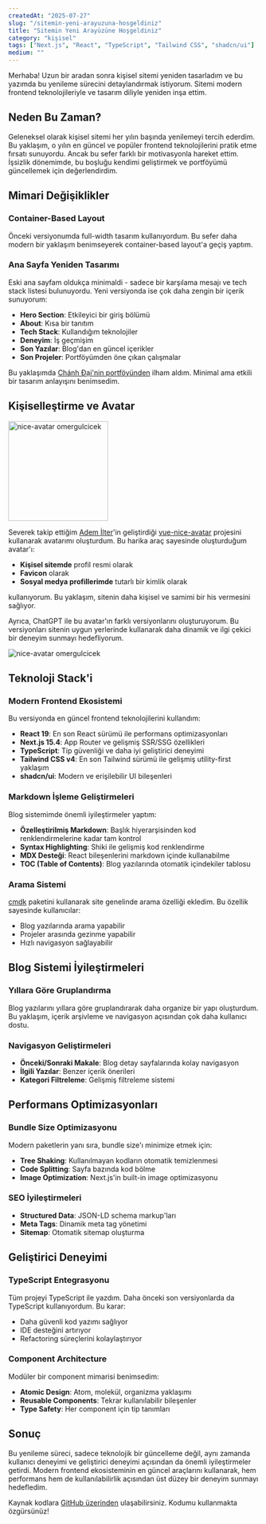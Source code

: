 ```yaml
---
createdAt: "2025-07-27"
slug: "/sitemin-yeni-arayuzuna-hosgeldiniz"
title: "Sitemin Yeni Arayüzüne Hoşgeldiniz"
category: "kişisel"
tags: ["Next.js", "React", "TypeScript", "Tailwind CSS", "shadcn/ui"]
medium: ""
---
```


Merhaba! Uzun bir aradan sonra kişisel sitemi yeniden tasarladım ve bu yazımda bu yenileme sürecini detaylandırmak istiyorum. Sitemi modern frontend teknolojileriyle ve tasarım diliyle yeniden inşa ettim.

## Neden Bu Zaman?

Geleneksel olarak kişisel sitemi her yılın başında yenilemeyi tercih ederdim. Bu yaklaşım, o yılın en güncel ve popüler frontend teknolojilerini pratik etme fırsatı sunuyordu. Ancak bu sefer farklı bir motivasyonla hareket ettim. İşsizlik dönemimde, bu boşluğu kendimi geliştirmek ve portföyümü güncellemek için değerlendirdim.

## Mimari Değişiklikler

### Container-Based Layout

Önceki versiyonumda full-width tasarım kullanıyordum. Bu sefer daha modern bir yaklaşım benimseyerek container-based layout'a geçiş yaptım.

### Ana Sayfa Yeniden Tasarımı

Eski ana sayfam oldukça minimaldi - sadece bir karşılama mesajı ve tech stack listesi bulunuyordu. Yeni versiyonda ise çok daha zengin bir içerik sunuyorum:

- **Hero Section**: Etkileyici bir giriş bölümü
- **About**: Kısa bir tanıtım
- **Tech Stack**: Kullandığım teknolojiler
- **Deneyim**: İş geçmişim
- **Son Yazılar**: Blog'dan en güncel içerikler
- **Son Projeler**: Portföyümden öne çıkan çalışmalar

Bu yaklaşımda [Chánh Đại'nin portföyünden](https://chanhdai.com/) ilham aldım. Minimal ama etkili bir tasarım anlayışını benimsedim.

## Kişiselleştirme ve Avatar

<img src="/blog/2025-07-27/avatar.png" alt="nice-avatar omergulcicek" width="200"/>

Severek takip ettiğim [Adem İlter](https://ademilter.com/)'in geliştirdiği [vue-nice-avatar](https://github.com/ademilter/vue-nice-avatar) projesini kullanarak avatarımı oluşturdum. Bu harika araç sayesinde oluşturduğum avatar'ı:

- **Kişisel sitemde** profil resmi olarak
- **Favicon** olarak
- **Sosyal medya profillerimde** tutarlı bir kimlik olarak

kullanıyorum. Bu yaklaşım, sitenin daha kişisel ve samimi bir his vermesini sağlıyor.

Ayrıca, ChatGPT ile bu avatar'ın farklı versiyonlarını oluşturuyorum. Bu versiyonları sitenin uygun yerlerinde kullanarak daha dinamik ve ilgi çekici bir deneyim sunmayı hedefliyorum.

![nice-avatar omergulcicek](/blog/2025-07-27/avatars.jpg)

## Teknoloji Stack'i

### Modern Frontend Ekosistemi

Bu versiyonda en güncel frontend teknolojilerini kullandım:

- **React 19**: En son React sürümü ile performans optimizasyonları
- **Next.js 15.4**: App Router ve gelişmiş SSR/SSG özellikleri
- **TypeScript**: Tip güvenliği ve daha iyi geliştirici deneyimi
- **Tailwind CSS v4**: En son Tailwind sürümü ile gelişmiş utility-first yaklaşım
- **shadcn/ui**: Modern ve erişilebilir UI bileşenleri

### Markdown İşleme Geliştirmeleri

Blog sistemimde önemli iyileştirmeler yaptım:

- **Özelleştirilmiş Markdown**: Başlık hiyerarşisinden kod renklendirmelerine kadar tam kontrol
- **Syntax Highlighting**: Shiki ile gelişmiş kod renklendirme
- **MDX Desteği**: React bileşenlerini markdown içinde kullanabilme
- **TOC (Table of Contents)**: Blog yazılarında otomatik içindekiler tablosu

### Arama Sistemi

[cmdk](https://cmdk.paco.me/) paketini kullanarak site genelinde arama özelliği ekledim. Bu özellik sayesinde kullanıcılar:

- Blog yazılarında arama yapabilir
- Projeler arasında gezinme yapabilir
- Hızlı navigasyon sağlayabilir

## Blog Sistemi İyileştirmeleri

### Yıllara Göre Gruplandırma

Blog yazılarını yıllara göre gruplandırarak daha organize bir yapı oluşturdum. Bu yaklaşım, içerik arşivleme ve navigasyon açısından çok daha kullanıcı dostu.

### Navigasyon Geliştirmeleri

- **Önceki/Sonraki Makale**: Blog detay sayfalarında kolay navigasyon
- **İlgili Yazılar**: Benzer içerik önerileri
- **Kategori Filtreleme**: Gelişmiş filtreleme sistemi

## Performans Optimizasyonları

### Bundle Size Optimizasyonu

Modern paketlerin yanı sıra, bundle size'ı minimize etmek için:

- **Tree Shaking**: Kullanılmayan kodların otomatik temizlenmesi
- **Code Splitting**: Sayfa bazında kod bölme
- **Image Optimization**: Next.js'in built-in image optimizasyonu

### SEO İyileştirmeleri

- **Structured Data**: JSON-LD schema markup'ları
- **Meta Tags**: Dinamik meta tag yönetimi
- **Sitemap**: Otomatik sitemap oluşturma

## Geliştirici Deneyimi

### TypeScript Entegrasyonu

Tüm projeyi TypeScript ile yazdım. Daha önceki son versiyonlarda da TypeScript kullanıyordum. Bu karar:

- Daha güvenli kod yazımı sağlıyor
- IDE desteğini artırıyor
- Refactoring süreçlerini kolaylaştırıyor

### Component Architecture

Modüler bir component mimarisi benimsedim:

- **Atomic Design**: Atom, molekül, organizma yaklaşımı
- **Reusable Components**: Tekrar kullanılabilir bileşenler
- **Type Safety**: Her component için tip tanımları

## Sonuç

Bu yenileme süreci, sadece teknolojik bir güncelleme değil, aynı zamanda kullanıcı deneyimi ve geliştirici deneyimi açısından da önemli iyileştirmeler getirdi. Modern frontend ekosisteminin en güncel araçlarını kullanarak, hem performans hem de kullanılabilirlik açısından üst düzey bir deneyim sunmayı hedefledim.

Kaynak kodlara [GitHub üzerinden](https://github.com/omergulcicek/omergulcicek.com) ulaşabilirsiniz. Kodumu kullanmakta özgürsünüz!